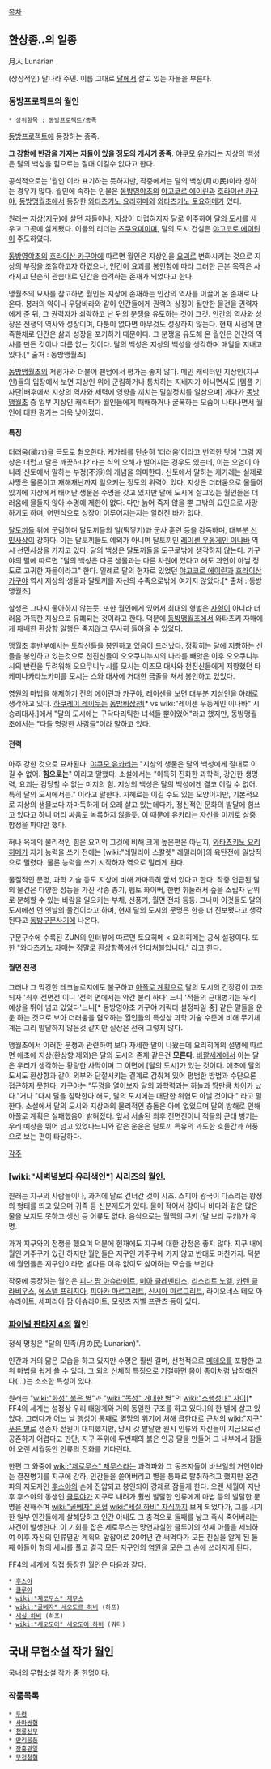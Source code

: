 [[목차]]

== [[환상종]]..의 일종 ==
月人
Lunarian

(상상적인) 달나라 주민. 이름 그대로 [[달]]에서 살고 있는 자들을 부른다.

=== 동방프로젝트의 월인 ===
 * 상위항목 : [[동방프로젝트/종족]]
[[동방프로젝트]]에 등장하는 종족. 

'''그 강함에 반감을 가지는 자들이 있을 정도의 개사기 종족'''. [[야쿠모 유카리]]는 지상의 백성은 달의 백성을 힘으로는 절대 이길수 없다고 한다.

공식적으로는 '월인'이라 표기하는 듯하지만, 작중에서는 달의 백성(月の民)이라 칭하는 경우가 많다. 월인에 속하는 인물은 [[동방영야초]]의 [[야고코로 에이린]]과 [[호라이산 카구야]], [[동방맹월초]]에서 등장한 [[와타츠키노 요리히메]]와 [[와타츠키노 토요히메]]가 있다.

원래는 지상([[지구]])에 살던 자들이나, 지상이 더럽혀지자 달로 이주하여 [[달의 도시]]를 세우고 그곳에 살게됐다. 이들의 리더는 [[츠쿠요미]]이며, 달의 도시 건설은 [[야고코로 에이린]]이 주도하였다.

[[동방영야초]]의 [[호라이산 카구야]]에 따르면 월인은 지상인을 [[요괴(동방 프로젝트)|요괴]]로 변화시키는 것으로 지상의 부정을 조절하고자 하였으나, 인간이 요괴를 봉인함에 따라 그러한 근본 목적은 사라지고 단순히 관습대로 인간을 습격하는 존재가 되었다고 한다.

맹월초의 묘사를 참고하면 월인은 지상에 존재하는 인간의 역사를 이끌어 온 존재로 나온다. 봉래의 약이나 우담바라와 같이 인간들에게 권력의 상징이 될만한 물건을 권력자에게 준 뒤, 그 권력자가 쇠락하고 난 뒤의 분쟁을 유도하는 것이 그것. 인간의 역사와 성장은 전쟁의 역사와 성장이며, 다툼이 없다면 아무것도 성장하지 않는다. 현재 시점에 만족한채로 인간은 삶과 성장을 포기하기 때문이다. 그 분쟁을 유도해 온 월인은 인간의 역사를 만든 것이나 다름 없는 것이다. 달의 백성은 지상의 백성을 생각하며 매일을 지내고 있다.[* 출처 : 동방맹월초]

[[동방맹월초]]의 저평가와 더불어 팬덤에서 평가는 좋지 않다. 메인 캐릭터인 지상인(지구인)들의 입장에서 보면 지상인 위에 군림하거나 통치하는 지배자가 아니면서도 [템플 기사단|배후에서 지상의 역사와 세력에 영향을 끼치는 밀실정치를 일삼으며] 게다가 [[동방맹월초]] 중 일부 지상인 캐릭터가 월인들에게 패배하거나 굴복하는 모습이 나타나면서 월인에 대한 평가는 더욱 낮아졌다. 

==== 특징 ====
더러움(穢れ)을 극도로 혐오한다. 케가레를 단순히 '더러움'이라고 번역한 탓에 '그럼 지상은 더럽고 달은 깨끗하냐?'라는 식의 오해가 벌어지는 경우도 있는데, 이는 오염이 아니라 신토에서 말하는 부정(不淨)의 개념을 의미한다. 신토에서 말하는 케가레는 실제로 사망은 물론이고 재해재난까지 일으키는 정도의 위력이 있다. 지상은 더러움으로 물들어있기에 지상에서 태어난 생물은 수명을 갖고 있지만 달에 도시에 살고있는 월인들은 더러움에 물들지 않아 수명에 제한이 없다. 다만 늙어 죽지 않을 뿐 그밖의 요인으로 사망하기도 하며, 어떤식으로 성장이 이루어지는지는 알려진 바가 없다.

[[달토끼]]들 위에 군림하며 달토끼들의 일(떡찧기)과 군사 훈련 등을 감독하며, 대부분 [[선민사상]]이 강하다. 이는 달토끼들도 예외가 아니며 달토끼인 [[레이센 우동게인 이나바]] 역시 선민사상을 가지고 있다. 달의 백성은 달토끼들을 도구로밖에 생각하지 않는다. 카구야의 말에 따르면 "달의 백성은 다른 생물과는 다른 차원에 있다고 해도 과언이 아닐 정도로 고귀한 자들이라고" 한다. 일례로 달의 현자로 있었던 [[야고코로 에이린]]과 [[호라이산 카구야]] 역시 지상의 생물과 달토끼를 자신의 수족으로밖에 여기지 않았다.[* 출처 : 동방맹월초]

살생은 그다지 좋아하지 않는듯. 또한 월인에게 있어서 최대의 형벌은 [[사형]]이 아니라 더러움 가득한 지상으로 유폐되는 것이라고 한다. 덕분에 [[동방맹월초]]에서 와타츠키 자매에게 패배한 환상향 일행은 죽지않고 무사히 돌아올 수 있었다.

맹월초 후반부에서는 토착신들을 봉인하고 있음이 드러났다. 정확히는 달에 저항하는 신들을 봉인하고 있는것으로 천진신들이 오오쿠니누시의 나라를 빼앗은 이후 오오쿠니누시의 반란을 두려워해 오오쿠니누시를 모시는 이즈모 대사와 천진신들에게 저항했던 타케미나카타노카미를 모시는 스와 대사에 거대한 금줄을 쳐서 봉인하고 있었다.

영원의 마법을 해제하기 전의 에이린과 카구야, 레이센을 보면 대부분 지상인을 아래로 생각하고 있다. [[하쿠레이 레이무]]는 [[동방비상천]][* vs wiki:"레이센 우동게인 이나바" 시 승리대사.]에서 "달의 도시에는 구닥다리틱한 녀석들 뿐이었어"라고 했지만, 동방맹월초에서는 "다들 명랑한 사람들"이라 말하고 있다.

==== 전력 ====
아주 강한 것으로 묘사된다. [[야쿠모 유카리]]는 "지상의 생물은 달의 백성에게 절대로 이길 수 없어. '''힘으로는'''" 이라고 말했다. 소설에서는 "아득히 진화한 과학력, 강인한 생명력, 요괴는 감당할 수 없는 미지의 힘. 지상의 백성은 달의 백성에겐 결코 이길 수 없어. 특히 달의 도시에서는." 이라고 말한다. 지혜로는 이길 수도 있는 모양이지만, 기본적으로 지상의 생물보다 까마득하게 더 오래 살고 있는데다가, 정신적인 문화의 발달에 힘쓰고 있다고 하니 머리 싸움도 녹록하지 않을듯. 이 때문에 유카리는 자신을 미끼로 삼중 함정을 파야만 했다.

허나 육체의 물리적인 힘은 요괴의 그것에 비해 크게 높은편은 아닌지, [[와타츠키노 요리히메]]가 자기 능력을 쓰기 전에는 [wiki:"레밀리아 스칼렛" 레밀리아]의 육탄전에 일방적으로 밀렸다. 물론 능력을 쓰기 시작하자 역으로 밀리게 된다. 

물질적인 문명, 과학 기술 등도 지상에 비해 까마득히 앞서 있다고 한다. 작중 언급된 달의 물건은 다양한 성능을 가진 각종 총기, 펨토 화이버, 한번 휘둘러서 숲을 소립자 단위로 분해할 수 있는 바람을 일으키는 부채, 선풍기, 월면 전차 등등. 그나마 이것들도 달의 도시에선 먼 옛날의 물건이라고 하며, 현재 달의 도시의 문명은 한층 더 진보됐다고 생각된다고 [[동방구문사기]]에 나온다.

구문구수에 수록된 ZUN의 인터뷰에 따르면 토요히메 < 요리히메는 공식 설정이다. 또한 "와타츠키노 자매는 정말로 환상향쪽에선 언터쳐블입니다." 라고 한다.

==== 월면 전쟁 ====
그러나 그 막강한 테크놀로지에도 불구하고 [[아폴로 계획]]으로 달의 도시의 긴장감이 고조 되자 '최후 전면전'이니 '전력 면에서는 약간 불리 하다' 느니 '적들의 근대병기는 우리 예상을 뛰어 넘고 있었다'느니[* 동방영야초 카구야 캐릭터 설정파일 중] 같은 말들을 운운 하는 것으로 보아 더러움을 혐오하는 월인들의 특성상 과학 기술 수준에 비해 무기체계는 그리 발달하지 않은것 같지만 실상은 전혀 그렇지 않다.

맹월초에서 이러한 분쟁과 관련하여 보다 자세한 말이 나왔는데 요리히메의 설명에 따르면 애초에 지상(환상향 제외)은 달의 도시의 존재 같은건 '''모른다'''. [[바깥세계]]에서 아는 달은 우리가 생각하는 황량한 사막이며 그 이면에 [달의 도시]가 있는 것이다. 애초에 달의 도시도 환상향과 같이 외부와 단절시키는 결계로 감춰져 있어 평범한 방법과 수단으론 접근하지 못한다. 카구야는 "뚜껑을 열어보자 달의 과학력과는 하늘과 땅만큼 차이가 났다."거나 "다시 달을 침략한다 해도, 달의 도시에는 대단한 위협도 아닐 것이다." 라고 말한다. 소설에서 달의 도시와 지상과의 물리적인 충돌은 아예 없었으며 달의 방해로 인해 아폴로 계획은 실패했음이 밝혀졌다. 앞서 서술된 최후 전면전이니 적들의 근대 병기는 우리 예상을 뛰어 넘고 있었다느니와 같은 운운은 달토끼 특유의 과도한 호들갑과 허풍으로 보는 편이 타당하다.


[[각주]]

=== [wiki:"새벽녘보다 유리색인"] 시리즈의 월인. ===
원래는 지구의 사람들이나, 과거에 달로 건너간 것이 시초.
스피아 왕국이 다스리는 왕정의 형태를 띄고 있으며 귀족 등 신분제도가 있다.
물이 적어서 강이나 바다와 같은 많은 물을 보지도 못하고 생선 등 어류도 없다.
음식으로는 월맥의 쿠키 (달 보리 쿠키)가 유명.

과거 지구와의 전쟁을 했으며 덕분에 현재에도 지구에 대한 감정은 좋지 않다. 지구 내에 월인 거주구가 있긴 하지만 월인들은 지구인 거주구에 가지 않고 반대도 마찬가지.
덕분에 월인들은 지구인이라면 별다른 이유 없이도 싫어하는 모습을 보인다.

작중에 등장하는 월인은 [[피나 팜 아슈라이트]], [[미아 클레멘티스]], [[리스리트 노엘]], [[카렌 클라비우스]], [[에스텔 프리지아]], [[피아카 마르그리트]], [[신시아 마르그리트]], 라이오네스 테오 아슈라이트, 세피리아 팜 아슈라이트, 모릿츠 자벨 프란츠 등이 있다.

=== [[파이널 판타지 4]]의 월인 ===
정식 명칭은 "달의 민족(月の民; Lunarian)".

인간과 거의 닮은 모습을 하고 있지만 수명은 훨씬 길며, 선천적으로 [[메테오]]를 포함한 고위 마법을 쉽게 쓸 수 있다. 그 외의 신체적 특징으로 기절하면 몸이 종이처럼 납작해진다(…)는 소소한 특성이 있다.

원래는 "[[wiki:"화성" 붉은 별]]"과 "[[wiki:"목성" 거대한 별]]"의 [[wiki:"소행성대" 사이]][* FF4의 세계는 설정상 우리 태양계와 거의 동일한 구조를 하고 있다.]의 한 별에 살고 있었다. 그러다가 어느 날 행성이 통째로 멸망의 위기에 처해 급한대로 근처의 [[wiki:"지구" 푸른 별]]로 생존자 전원이 대피했지만, 당시 갓 발달한 원시 인류와 자신들이 지금으로선 공존하기 어렵다고 판단, 지구 주위에 두번째의 붉은 인공 달을 만들어 그 내부에서 잠들어 오랜 세월동안 인류의 진화를 기다린다.

한편 그 와중에 [[wiki:"제로무스" 제무스]]라는 과격파와 그 동조자들이 바브일의 거인이라는 결전병기를 지구에 강하, 인간들을 쓸어버리고 별을 통째로 탈취하려고 했지만 온건파의 지도자인 [[후스야]]의 손에 진압되고 봉인되어 강제로 잠들게 한다. 오랜 세월이 지난 후 후스야의 동생인 [[클루야]]가 지구로 내려가 훨씬 발달한 인류에게 마법 등의 발달한 문명을 전해주며 [[wiki:"골베자" 혼혈]] [[wiki:"세실 하비" 자식]]까지 보게 되었다가, 그를 시기한 일부 인간들에게 살해당하고 인간 아내도 그 충격으로 둘째를 낳고 즉시 죽어버리는 사건이 발생한다. 이 기회를 잡은 제로무스는 망연자실한 클루야의 첫째 아들을 세뇌하여 이후 자신의 인류멸망 계획의 앞잡이로 20여년 간 써먹다가 모든 진실을 알게 된 둘째 아들이 형의 세뇌를 풀고 결국 모든 지구인의 염원을 모은 그 손에 쓰러지게 된다.

FF4의 세계에 직접 등장한 월인은 다음과 같다.

 * [[후스야]]
 * [[클루야]]
 * [[wiki:"제로무스" 제무스]]
 * [[wiki:"골베자" 세오도르 하비]] (하프)
 * [[세실 하비]] (하프)
 * [[wiki:"세오도어" 세오도어 하비]] (쿼터)

== 국내 무협소설 작가 월인 ==
국내의 무협소설 작가 중 한명이다.

=== 작품목록 ===
 * [[두령]]
 * [[사마쌍협]]
 * [[천룡신무]]
 * [[만리웅풍]]
 * [[장홍관일]]
 * [[무정철협]]
